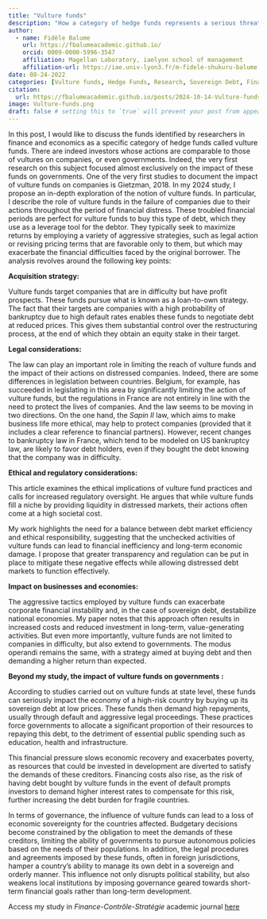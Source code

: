 ```yaml
---
title: "Vulture funds"
description: "How a category of hedge funds represents a serious threat to corporate sustainability and economy"
author:
  - name: Fidèle Balume
    url: https://fbalumeacademic.github.io/
    orcid: 0009-0000-5996-3547
    affiliation: Magellan Laboratory, iaelyon school of management
    affiliation-url: https://iae.univ-lyon3.fr/m-fidele-shukuru-balume
date: 08-24-2022
categories: [Vulture funds, Hedge Funds, Research, Sovereign Debt, Financial Instability, Ethics] # self-defined categories
citation: 
  url: https://fbalumeacademic.github.io/posts/2024-10-14-Vulture-funds/ 
image: Vulture-funds.png
draft: false # setting this to `true` will prevent your post from appearing on your listing page until you're ready!
---
```


In this post, I would like to discuss the funds identified by researchers in finance and economics as a specific category of hedge funds called vulture funds. There are indeed investors whose actions are comparable to those of vultures on companies, or even governments. Indeed, the very first research on this subject focused almost exclusively on the impact of these funds on governments. One of the very first studies to document the impact of vulture funds on companies is Gietzman, 2018. In my 2024 study, I propose an in-depth exploration of the notion of vulture funds. In particular, I describe the role of vulture funds in the failure of companies due to their actions throughout the period of financial distress. These troubled financial periods are perfect for vulture funds to buy this type of debt, which they use as a leverage tool for the debtor. They typically seek to maximize returns by employing a variety of aggressive strategies, such as legal action or revising pricing terms that are favorable only to them, but which may exacerbate the financial difficulties faced by the original borrower. The analysis revolves around the following key points:

**Acquisition strategy:**

Vulture funds target companies that are in difficulty but have profit prospects. These funds pursue what is known as a loan-to-own strategy. The fact that their targets are companies with a high probability of bankruptcy due to high default rates enables these funds to negotiate debt at reduced prices. This gives them substantial control over the restructuring process, at the end of which they obtain an equity stake in their target.

**Legal considerations:**

The law can play an important role in limiting the reach of vulture funds and the impact of their actions on distressed companies. Indeed, there are some differences in legislation between countries. Belgium, for example, has succeeded in legislating in this area by significantly limiting the action of vulture funds, but the regulations in France are not entirely in line with the need to protect the lives of companies. And the law seems to be moving in two directions. On the one hand, the *Sapin II* law, which aims to make business life more ethical, may help to protect companies (provided that it includes a clear reference to financial partners). However, recent changes to bankruptcy law in France, which tend to be modeled on US bankruptcy law, are likely to favor debt holders, even if they bought the debt knowing that the company was in difficulty.

**Ethical and regulatory considerations:**

This article examines the ethical implications of vulture fund practices and calls for increased regulatory oversight. He argues that while vulture funds fill a niche by providing liquidity in distressed markets, their actions often come at a high societal cost.

My work highlights the need for a balance between debt market efficiency and ethical responsibility, suggesting that the unchecked activities of vulture funds can lead to financial inefficiency and long-term economic damage. I propose that greater transparency and regulation can be put in place to mitigate these negative effects while allowing distressed debt markets to function effectively.

**Impact on businesses and economies:**

The aggressive tactics employed by vulture funds can exacerbate corporate financial instability and, in the case of sovereign debt, destabilize national economies. My paper notes that this approach often results in increased costs and reduced investment in long-term, value-generating activities. But even more importantly, vulture funds are not limited to companies in difficulty, but also extend to governments. The modus operandi remains the same, with a strategy aimed at buying debt and then demanding a higher return than expected.

**Beyond my study, the impact of vulture funds on governments :**

According to studies carried out on vulture funds at state level, these funds can seriously impact the economy of a high-risk country by buying up its sovereign debt at low prices. These funds then demand high repayments, usually through default and aggressive legal proceedings. These practices force governments to allocate a significant proportion of their resources to repaying this debt, to the detriment of essential public spending such as education, health and infrastructure.

This financial pressure slows economic recovery and exacerbates poverty, as resources that could be invested in development are diverted to satisfy the demands of these creditors. Financing costs also rise, as the risk of having debt bought by vulture funds in the event of default prompts investors to demand higher interest rates to compensate for this risk, further increasing the debt burden for fragile countries.

In terms of governance, the influence of vulture funds can lead to a loss of economic sovereignty for the countries affected. Budgetary decisions become constrained by the obligation to meet the demands of these creditors, limiting the ability of governments to pursue autonomous policies based on the needs of their populations. In addition, the legal procedures and agreements imposed by these funds, often in foreign jurisdictions, hamper a country's ability to manage its own debt in a sovereign and orderly manner. This influence not only disrupts political stability, but also weakens local institutions by imposing governance geared towards short-term financial goals rather than long-term development.

Access my study in *Finance-Contrôle-Stratégie* academic journal [here](https://journals.openedition.org/fcs/12700)
